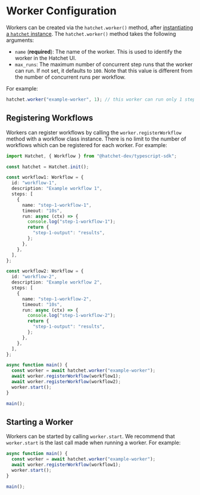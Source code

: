 # Worker Configuration

Workers can be created via the `hatchet.worker()` method, after [instantiating a `hatchet` instance](./client). The `hatchet.worker()` method takes the following arguments:

- `name` (**required**): The name of the worker. This is used to identify the worker in the Hatchet UI.
- `max_runs`: The maximum number of concurrent step runs that the worker can run. If not set, it defaults to `100`. Note that this value is different from the number of concurrent runs per workflow.

For example:

```ts
hatchet.worker("example-worker", 1); // this worker can run only 1 step at a time
```

## Registering Workflows

Workers can register workflows by calling the `worker.registerWorkflow` method with a workflow class instance. There is no limit to the number of workflows which can be registered for each worker. For example:

```ts
import Hatchet, { Workflow } from "@hatchet-dev/typescript-sdk";

const hatchet = Hatchet.init();

const workflow1: Workflow = {
  id: "workflow-1",
  description: "Example workflow 1",
  steps: [
    {
      name: "step-1-workflow-1",
      timeout: "10s",
      run: async (ctx) => {
        console.log("step-1-workflow-1");
        return {
          "step-1-output": "results",
        };
      },
    },
  ],
};

const workflow2: Workflow = {
  id: "workflow-2",
  description: "Example workflow 2",
  steps: [
    {
      name: "step-1-workflow-2",
      timeout: "10s",
      run: async (ctx) => {
        console.log("step-1-workflow-2");
        return {
          "step-1-output": "results",
        };
      },
    },
  ],
};

async function main() {
  const worker = await hatchet.worker("example-worker");
  await worker.registerWorkflow(workflow1);
  await worker.registerWorkflow(workflow2);
  worker.start();
}

main();
```

## Starting a Worker

Workers can be started by calling `worker.start`. We recommend that `worker.start` is the last call made when running a worker. For example:

```ts
async function main() {
  const worker = await hatchet.worker("example-worker");
  await worker.registerWorkflow(workflow1);
  worker.start();
}

main();
```
